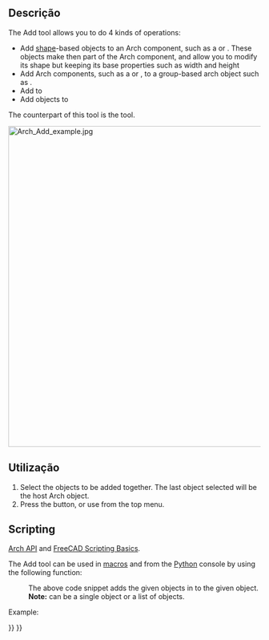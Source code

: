 <languages/>

<div class="mw-translate-fuzzy">
{{Docnav
|[[Arch_CutPlane/pt-br|Corte com plano]]
|[[Arch_Remove/pt-br|Remover componente]]
|[[Arch_Workbench/pt-br|Arch]]
|IconL=Arch_CutPlane.svg
|IconR=Arch_Remove.svg
|IconC=Workbench_Arch.svg
}}
</div>

{{VeryImportantMessage|THIS COMMAND IS PART OF THE INTEGRATED [[BIM_Workbench|BIM WORKBENCH]] IN V1.0<br>
This page has been updated for that version.}}

{{GuiCommand
|Name=Arch Add
|MenuLocation=Modify → Add component
|Workbenches=[[BIM_Workbench|BIM]]
|SeeAlso=[[Arch_Remove|Arch Remove]]
}}

<span id="Description"></span>
==Descrição== 

The Add tool allows you to do 4 kinds of operations:
* Add [[Part_Workbench|shape]]-based objects to an Arch component, such as a {{KEY|[[Image:Arch_Wall.svg|16px]] [[Arch_Wall|wall]]}} or {{KEY|[[Image:Arch_Structure.svg|16px]] [[Arch_Structure|structure]]}}. These objects make then part of the Arch component, and allow you to modify its shape but keeping its base properties such as width and height
* Add Arch components, such as a {{KEY|[[Image:Arch_Wall.svg|16px]] [[Arch Wall|Arch Walls]]}} or {{KEY|[[Image:Arch_Structure.svg|16px]] [[Arch Structure|Arch Structures]]}}, to a group-based arch object such as {{KEY|[[Image:Arch_Floor.svg|16px]] [[Arch Floor|Arch Floors]]}}.
* Add {{KEY|[[Image:Arch_Axis.svg|16px]] [[Arch Axis|Axis systems]]}} to {{KEY|[[Image:Arch_Structure.svg|16px]] [[Arch Structure|structural objects]]}}
* Add objects to {{KEY|[[Image:Arch_SectionPlane.svg|16px]] [[Arch SectionPlane|section planes]]}}

The counterpart of this tool is the {{Button|[[Image:Arch_Remove.svg|16px]] [[Arch Remove|Arch Remove]]}} tool.

[[Image:Arch Add example.jpg|640px]]
{{Caption|A box added to a wall as a component.}}

<span id="Usage"></span>
==Utilização==

# Select the objects to be added together. The last object selected will be the host Arch object.
# Press the {{Button|[[Image:Arch Add.svg|16px]] [[Arch_Add|Add component]]}} button, or use {{MenuCommand|Modify → [[Image:Arch_Add.svg|16px]] Add component}} from the top menu.

==Scripting==

{{Emphasis|See also:}} [[Arch_API|Arch API]] and [[FreeCAD_Scripting_Basics|FreeCAD Scripting Basics]].

The Add tool can be used in [[Macros|macros]] and from the [[Python|Python]] console by using the following function:
:{{Code|code=
addComponents(objectsList, host)
}}

: The above code snippet adds the given objects in {{incode|objectsList}} to the given {{incode|host}} object. 
: '''Note:''' {{incode|objectsList}} can be a single object or a list of objects.

Example:

{{Code|code=
import FreeCAD, Arch, Draft, Part

p1 = FreeCAD.Vector(0, 0, 0)
p2 = FreeCAD.Vector(2000, 2000, 0)

Line = Draft.makeWire([p1, p2])
Wall = Arch.makeWall(Line, width=150, height=2000)

p3 = FreeCAD.Vector(0, 2000, 0)
p4 = FreeCAD.Vector(3000, 0, 0)

Line2 = Draft.makeWire([p3, p4])
Wall2 = Arch.makeWall(Line2, width=150, height=2000)
FreeCAD.ActiveDocument.recompute()

Arch.addComponents(Wall2, Wall)
FreeCAD.ActiveDocument.recompute()
}}


<div class="mw-translate-fuzzy">
{{Docnav
|[[Arch_CutPlane/pt-br|Corte com plano]]
|[[Arch_Remove/pt-br|Remover componente]]
|[[Arch_Workbench/pt-br|Arch]]
|IconL=Arch_CutPlane.svg
|IconR=Arch_Remove.svg
|IconC=Workbench_Arch.svg
}}
</div>

{{BIM_Tools_navi{{#translation:}}}}
{{Userdocnavi{{#translation:}}}}